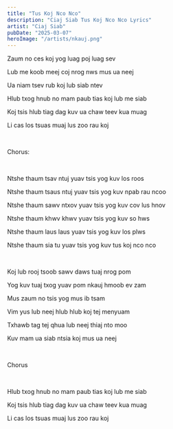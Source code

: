 ```yaml
---
title: "Tus Koj Nco Nco"
description: "Ciaj Siab Tus Koj Nco Nco Lyrics"
artist: "Ciaj Siab"
pubDate: "2025-03-07"
heroImage: "/artists/nkauj.png"
---
```


Zaum no ces koj yog luag poj luag sev

Lub me koob meej coj nrog nws mus ua neej

Ua niam tsev rub koj lub siab ntev

Hlub txog hnub no mam paub tias koj lub me siab

Koj tsis hlub tiag dag kuv ua chaw teev kua muag

Li cas los tsuas muaj lus zoo rau koj

<br />

Chorus:

<br />

Ntshe thaum tsav ntuj yuav tsis yog kuv los roos

Ntshe thaum tsaus ntuj yuav tsis yog kuv npab rau ncoo

Ntshe thaum sawv ntxov yuav tsis yog kuv cov lus hnov

Ntshe thaum khwv khwv yuav tsis yog kuv so hws

Ntshe thaum laus laus yuav tsis yog kuv los plws

Ntshe thaum sia tu yuav tsis yog kuv tus koj nco nco

<br />

Koj lub rooj tsoob sawv daws tuaj nrog pom

Yog kuv tuaj txog yuav pom nkauj hmoob ev zam

Mus zaum no tsis yog mus ib tsam

Vim yus lub neej hlub hlub koj tej menyuam

Txhawb tag tej qhua lub neej thiaj nto moo

Kuv mam ua siab ntsia koj mus ua neej

<br />

Chorus

<br />

Hlub txog hnub no mam paub tias koj lub me siab

Koj tsis hlub tiag dag kuv ua chaw teev kua muag

Li cas los tsuas muaj lus zoo rau koj
